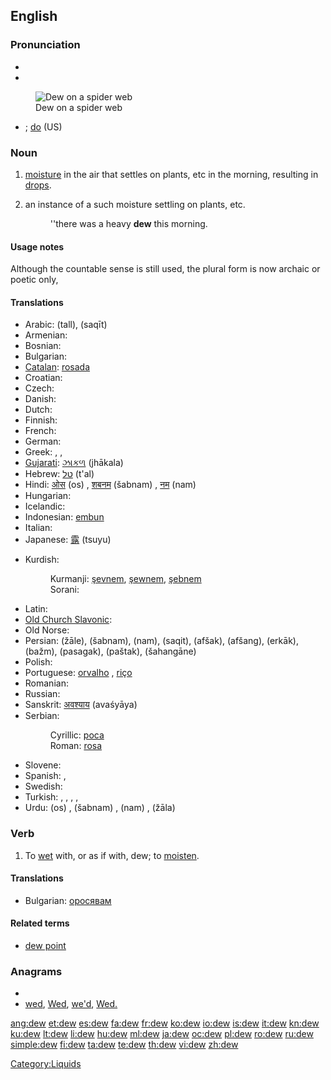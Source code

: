 ==English==
{{wikipedia}}

===Pronunciation===
* {{IPA|/djuː/}}
* {{audio|en-us-dew.ogg|Audio (US)}}
[[Image:Dew on spider web Luc Viatour.jpg|thumb|right|Dew on a spider web]]
* {{homophones|due}}; [[do]] (US)

===Noun===
{{en-noun|s|-}}

# {{uncountable}} [[moisture]] in the air that settles on plants, etc in the morning, resulting in [[drop]]s.
# {{countable|but see usage notes}} an instance of a such moisture settling on plants, etc.
#: ''there was a heavy '''dew''' this morning.

====Usage notes====
Although the countable sense is still used, the plural form is now archaic or poetic only, 

====Translations====
{{trans-top|moisture in the air that settles on plants, etc}}
* Arabic: {{Arab|[[طل|طَلّ]]}} (tall), {{Arab|[[سقيط|سَقيط]]}} (saqīt)
* Armenian: {{t-|hy|ցող|tr=c’oġ}}
* Bosnian: {{t-|bs|rosa|f}}
* Bulgarian: {{t+|bg|роса|f}}
* [[Catalan]]: [[rosada]]
* Croatian: {{t-|hr|rosa|f}}
* Czech: {{t+|cs|rosa|f}}
* Danish: {{t+|da|dug|c}}
* Dutch: {{t+|nl|dauw|m}}
* Finnish: {{t+|fi|kaste}}
* French: {{t+|fr|rosée|f}}
* German: {{t+|de|Tau|m}}
* Greek: {{t+|el|πάχνη|f|tr=páchni}}, {{t|el|δροσιά|f|tr=drosiá}}, {{t|el|δρόσος|f|tr=drósos}}
* [[Gujarati]]: [[ઝાકળ]] (jhākala) {{f}}
* Hebrew: [[טל]] (t'al) {{m}}
* Hindi: [[ओस]] (os) {{f}}, [[शबनम]] (šabnam) {{f}}, [[नम]] (nam) {{f}}
* Hungarian: {{t+|hu|harmat}}
* Icelandic: {{t+|is|dögg|f}}
* Indonesian: [[embun]]
* Italian: {{t-|it|rugiada}}
* Japanese: [[露]] (tsuyu)
{{trans-mid}}
* Kurdish:
*: Kurmanji: [[şevnem]], [[şewnem]], [[şebnem]]
*: Sorani: {{t|ku|شه‌ونم|tr=|sc=ku-Arab}}
* Latin: {{t+|la|ros}}
* [[Old Church Slavonic]]: {{tø|cu|роса|f|tr=rosa|sc=Cyrs}}
* Old Norse: {{tø|non|dǫgg|f}}
* Persian: {{fa-Arab|[[ژاله]]}} (žāle), {{fa-Arab|[[شبنم]]}} (šabnam), {{fa-Arab|[[نم]]}} (nam), {{fa-Arab|[[سقیط]]}} (saqit), {{fa-Arab|[[افشک]]}} (afšak), {{fa-Arab|[[افشنگ]]}} (afšang), {{fa-Arab|[[ارکاک]]}} (erkāk), {{fa-Arab|[[بژم]]}} (bažm), {{fa-Arab|[[پسگک]]}} (pasagak), {{fa-Arab|[[پشتک]]}} (paštak), {{fa-Arab|[[شهنگانه]]}} (šahangāne)
* Polish: {{t+|pl|rosa|f}}
* Portuguese: [[orvalho]] {{m}}, [[riço]] {{m}}
* Romanian: {{t-|ro|rouă}}
* Russian: {{t+|ru|роса|f|tr=rosá}}
* Sanskrit: [[अवश्याय]] (avaśyāya)
* Serbian:
*: Cyrillic: [[роса#Serbian|роса]] {{f}}
*: Roman: [[rosa#Serbian|rosa]] {{f}}
* Slovene: {{t+|sl|rosa|f}}
* Spanish: {{t+|es|rocío}}, {{t+|es|sereno|m}}
* Swedish: {{t+|sv|dagg|c}}
* Turkish: {{t+|tr|şebnem}}, {{t+|tr|çiy}}, {{t+|tr|çiğ}}, {{t+|tr|kırağı}}, {{t+|tr|jale}}
* Urdu: {{ur-Arab|[[اوس]]}} (os) {{f}}, {{ur-Arab|[[شبنم]]}} (šabnam) {{f}}, {{ur-Arab|[[نم]]}} (nam) {{f}}, {{ur-Arab|[[ژالہ]]}} (žāla) {{m}}
{{trans-bottom}}

===Verb===
{{en-verb}}

# To [[wet]] with, or as if with, dew; to [[moisten]].

====Translations====
* Bulgarian: [[оросявам]]

====Related terms====
* [[dew point]]

===Anagrams===
* {{alphagram|dew}}
* [[wed#English|wed]], [[Wed#English|Wed]], [[we'd#English|we'd]], [[Wed.#English|Wed.]]

[[Category:Liquids]]

[[ang:dew]]
[[et:dew]]
[[es:dew]]
[[fa:dew]]
[[fr:dew]]
[[ko:dew]]
[[io:dew]]
[[is:dew]]
[[it:dew]]
[[kn:dew]]
[[ku:dew]]
[[lt:dew]]
[[li:dew]]
[[hu:dew]]
[[ml:dew]]
[[ja:dew]]
[[oc:dew]]
[[pl:dew]]
[[ro:dew]]
[[ru:dew]]
[[simple:dew]]
[[fi:dew]]
[[ta:dew]]
[[te:dew]]
[[th:dew]]
[[vi:dew]]
[[zh:dew]]